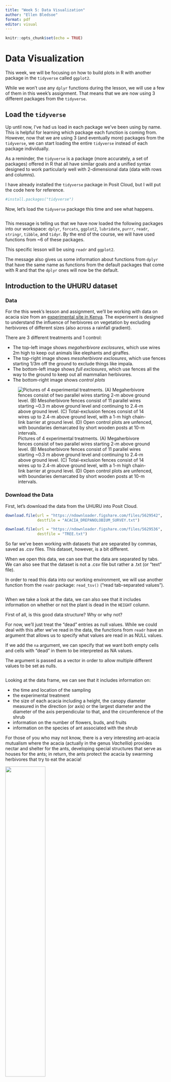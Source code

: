 ```yaml
---
title: "Week 5: Data Visualization"
author: "Ellen Bledsoe"
format: pdf
editor: visual
---
```


```r
knitr::opts_chunk$set(echo = TRUE)
```

# Data Visualization

This week, we will be focusing on how to build plots in R with another package in the `tidyverse` called `ggplot2`.

While we won't use any `dplyr` functions during the lesson, we will use a few of them in this week's assignment. That means that we are now using 3 different packages from the `tidyverse`.

## Load the `tidyverse`

Up until now, I've had us load in each package we've been using by name. This is helpful for learning which package each function is coming from. However, now that we are using 3 (and eventually more) packages from the `tidyverse`, we can start loading the entire `tidyverse` instead of each package individually.

As a reminder, the `tidyverse` is a package (more accurately, a set of packages) offered in R that all have similar goals and a unified syntax designed to work particularly well with 2-dimensional data (data with rows and columns).

I have already installed the `tidyverse` package in Posit Cloud, but I will put the code here for reference.

```r
#install.packages("tidyverse")
```

Now, let's load the `tidyverse` package this time and see what happens.

```r

```

This message is telling us that we have now loaded the following packages into our workspace: `dplyr`, `forcats`, `ggplot2`, `lubridate`, `purrr`, `readr`, `stringr`, `tibble`, and `tidyr`. By the end of the course, we will have used functions from \~6 of these packages.

This specific lesson will be using `readr` and `ggplot2`.

The message also gives us some information about functions from `dplyr` that have the same name as functions from the default packages that come with R and that the `dplyr` ones will now be the default.

## Introduction to the UHURU dataset

### Data

For the this week's lesson and assignment, we'll be working with data on acacia size from an [experimental site in Kenya](https://mpala.org/science/savannah-ecology/ungulate-herbivory-under-rainfall-uncertainty/). The experiment is designed to understand the influence of herbivores on vegetation by excluding herbivores of different sizes (also across a rainfall gradient).

There are 3 different treatments and 1 control:

-   The top-left image shows *megaherbivore exclosures*, which use wires 2m high to keep out animals like elephants and giraffes.
-   The top-right image shows *mesoherbivore exclosures*, which use fences starting 1/3m off the ground to exclude things like impala.
-   The bottom-left image shows *full exclosures*, which use fences all the way to the ground to keep out all mammalian herbivores.
-   The bottom-right image shows *control plots*

![Pictures of 4 experimental treatments. (A) Megaherbivore fences consist of two parallel wires starting 2-m above ground level. (B) Mesoherbivore fences consist of 11 parallel wires starting \~0.3 m above ground level and continuing to 2.4-m above ground level. (C) Total-exclusion fences consist of 14 wires up to 2.4-m above ground level, with a 1-m high chain-link barrier at ground level. (D) Open control plots are unfenced, with boundaries demarcated by short wooden posts at 10-m intervals.](https://esapubs.org/archive/ecol/E095/064/images/Fig2.png)

### Download the Data

First, let's download the data from the UHURU into Posit Cloud.

```r
download.file(url = "https://ndownloader.figshare.com/files/5629542",
              destfile = "ACACIA_DREPANOLOBIUM_SURVEY.txt")

download.file(url = "https://ndownloader.figshare.com/files/5629536",
              destfile = "TREE.txt")
```

So far we've been working with datasets that are separated by commas, saved as .csv files. This dataset, however, is a bit different.

When we open this data, we can see that the data are separated by tabs. We can also see that the dataset is not a .csv file but rather a .txt (or "text" file).

In order to read this data into our working environment, we will use another function from the `readr` package: `read_tsv()` ("read tab-separated values").

```r

```

When we take a look at the data, we can also see that it includes information on whether or not the plant is dead in the `HEIGHT` column.

First of all, is this good data structure? Why or why not?

For now, we'll just treat the "dead" entries as null values. While we could deal with this after we've read in the data, the functions from `readr` have an argument that allows us to specify what values are read in as NULL values.

If we add the `na` argument, we can specify that we want both empty cells and cells with "dead" in them to be interpreted as NA values.

The argument is passed as a vector in order to allow multiple different values to be set as nulls.

```r


```

Looking at the data frame, we can see that it includes information on:

-   the time and location of the sampling
-   the experimental treatment
-   the size of each acacia including a height, the canopy diameter measured in the direction (or axis) or the largest diameter and the diameter of the axis perpendicular to that, and the circumference of the shrub
-   information on the number of flowers, buds, and fruits
-   information on the species of ant associated with the shrub

For those of you who may not know, there is a very interesting ant-acacia mutualism where the acacia (actually in the genus *Vachellia*) provides nectar and shelter for the ants, developing special structures that serve as houses for the ants; in return, the ants protect the acacia by swarming herbivores that try to eat the acacia!

![](images/ant-acacia.jpg){width="50%" fig-align="center"}

# Making plots with `ggplot2`

`ggplot2` is a very popular package for making plots in R. You only need a few lines of code to make publication-worthy plots. The plots can be modified in many ways, and there are quite a few packages that have been developed as extensions of `ggplot2`.

Here are some resources you might find helpful now or in the future:

-   [R Graphics Cookbook](https://r-graphics.org/)
-   [UC Business Analytics ggplot2 intro](https://uc-r.github.io/ggplot_intro)
-   [R for Data Science Data Visualization chapter](https://r4ds.hadley.nz/data-visualize.html)
-   [ggplot2 extensions](https://exts.ggplot2.tidyverse.org/index.html)

The `gg` in `ggplot2` stands for "[Grammar of Graphics](https://info5940.infosci.cornell.edu/notes/dataviz/grammar-of-graphics/)." The "grammar" part is based on an idea that all statistical plots have the same fundamental features: data and mapping (and specific components of mapping).

The design is that you work iteratively, building up layer upon layer until you have your final plot.

The typical structure looks like this:

```r
# ggplot(data = <DATA>, mapping = aes(<MAPPINGS>)) +  
# <GEOM_FUNCTION>()
```

## Building a Plot

To build a `ggplot`, we start with the `ggplot()` function. This is the base plot that you can then start adding things onto.

We can also add arguments for information to be shared across different components of the plot.

The first thing we can do is specify the data that we want to use to build the plot.

```r

```

Not too much going on here...

### Mapping Axes

The next step is to add the `mapping`, which describes which columns of the data are used for different aspects of the plot.

We create a `mapping` by using the `aes()` function, which stands for "aesthetic." This allows us to link specific columns to pieces of the plot.

Let's plot the relationship between the circumference of an acacia and its height. We'll start by telling ggplot what value should be on the x and y axes.

```r

```

This still doesn't create a figure; it's a blank canvas and some additional information on default values for data and mapping columns to pieces of the plot.

### Adding a `geom` Layer (with `+`)

We can add data to the plot using layers. We connect layers with a `+`. It works similarly to the pipe. It is considered best practice to hit `Enter` after the plus so that each layer shows up on its own line.

We then add a `geom`, which is short for geometry. Geoms designate what type of plot to make.

In this case, we want to make a scatter plot. The `geom` for a scatter plot is `geom_point`.

```r

```

Hooray, our first plot!

If we want to make any changes to the layer, we can pass additional arguments to the `geom`.

For example, we can change:

-   the `size` of the points
-   the `color` of the points
-   the transparency of the points, which is called `alpha`

```r

```

### Customizing Labels and Themes

To modify the labels of your plot, we use the `labs` function.

```r

```

Finally, I always recommend adding a `theme` to your plot to make it more visually appealing.

There are a number of options (you can even create your own default!). I typically recommend `theme_bw()`, `theme_light()`, or `theme_classic()`.

```r

```

## Re-scaling Axes

One helpful feature of `ggplot2` is that we can plot our data on rescaled axes. This doesn't change the data points themselves, rather the presentation.

In ecology, there are many occasions when we want to plot on a log 10 scale. Let's convert both axes in our plot to demonstrate.

```r

```

### Let's Practice!

First, work through the Set-Up section of the assignment. Once you're ready to go, start working on Question 1a and 1b.

## Grouping and Faceting

Often times, we have groups of data that we want identified on the plot in some way so we can look for patterns within and across groupings.

There are a few different ways to do this.

### Grouping by Column in a Single Plot

We can show different groups on the same plot by having one aspect of the plot (e.g., color, shape, size) vary by group. To specify this, we add the column name with the groups we are interested into the `aes()` function.

For example, let's say we want to look at the influence of experimental treatment on acacia size.

```r

```

::: callout-tip
## Tip! Inside or Outside the `aes()` Function?

Do you want a feature (e.g., color, fill) to vary by values in a *column in the data frame* (e.g., different groups are plotted in different colors)? Put the argument *inside* of the `aes()` function.\
Example: `aes(color = species)`\

Do you want to set a fixed appearance (e.g., every data point is the same color, regardless of group)? Put the argument *outside* of the `aes()` function.\
Example: `color = "lightgreen"`
:::


### Multiple Plots by Column with Facets

The other way to see data from different groups is with a `facet`. Rather than changing an aspect of the plot, faceting creates multiple smaller plots within the larger plot based on a column.

There are a few different facet functions, but we will stick with `facet_wrap()` for this lesson. The argument for `facet_wrap()` is a tilde (`~`) followed by the name of the column with your groups. This can be read as "creating a facet as a function of the treatment group."

```r

```

Where are all the acacia in the open plots? Perhaps they've been eaten!

#### Let's Practice!

Try your had at creating grouping in your plots by working on Question 1c and 1d.

If you finish those, you should now have all the skills to work on Question 2 (we'll get to 1e soon).

### Statistical Transformations

So far, we've seen that `ggplot2` makes graphs by combining information on

-   data
-   mapping parts of the data to aspects of the plot (`aes()`)
-   a geometric object to represent the data (`geom`)

Up until now, we have only used one `geom`, `geom_point()`. There are *many* other `geoms` that we can use, though! You can find a list [here](https://ggplot2.tidyverse.org/reference/).

Each `geom` includes one or more statistical transformations.

`geom_point` uses something called `identity`: the raw form of the data or no transformation

Other transformations exist to make plots like histograms, bar plots, etc., and can occur as defaults in associated `geoms`. For example, let's say we want to take a look at the number of acacia in each treatment using a bar plot. To do so, we would use [`geom_bar()`](https://ggplot2.tidyverse.org/reference/geom_bar.html).

The default statistical transformation for `geom_bar` is `stat_count()`. It will automatically count up the number of rows for each treatment on the y-axis. Therefore, in the `aes()` function, we only need to specify which column should be on the x-axis.

```r

```

When creating a histogram, [`geom_histogram()`](https://ggplot2.tidyverse.org/reference/geom_histogram.html) works similarly. Let's look at the distribution of circumferences in the dataset.

```r

```

`geom_histogram` uses the `stat_bins()` for data transformation. This splits the circumference circumferences values into bins and then counts rows in each bin.

We can change the defaults by setting either the number of bins to be created (`bins`) or how big ("wide") the bins should be (`binwidth`).

```r

```

These `geoms` can be combined with all of the other `ggplot2` features we've learned already!

### Let's Practice!

Let's practice making some histograms. Work on Question 3a and 3b.

## Position

Each `geom` function also comes with a default position. In many cases the position is `"identity"`, which means the object is plotted in the position determined by the data. While common, this isn't always the case.

Let's remake our histogram and color the bars by the treatment.

```r

```

Compared to the histogram directly above, we can see that the total height of the bars stayed the same. This is because `ggplot` has colored the pieces of each bar that correspond to each treatment.

This happens because the default `position` for `geom_histogram` is `"stacked"`, which stacks the bars on top of one another and, therefore, makes a stacked histogram.

If we want separate overlapping histograms, then we need to change the position to `"identity"`.

```r

```

Close, but not quite there! To see all of the treatments, we need to make the columns partially transparent with the `alpha` argument.

```r

```

Finally, let's remind ourselves how to modify axes labels and change the visual presentation of the plot with a theme.

```r

```

## Layering `geoms`

So far we've only plotted one layer or `geom` at a time, but we can combine multiple layers in a single plot.

The `ggplot()` function sets the default for all layers. The first `geom` is plotted first and then additional `geoms` are layered on top.

For example, we can add a linear regression onto our scatter plot with the `geom_smooth()` function.

```r

```

Both the `geom_point` layer and the `geom_smooth` layer are using the arguments that we set in the `ggplot()` function: `acacia` for data and `x = CIRC, y = HEIGHT` for the aesthetics.

The `geom_smooth` function uses the statistical transformation `stat_smooth()` to produce a smoothed representation of the data. We've set it to include a linear model.

What if we wanted to create the same plot for each treatment? We can add the `TREATMENT` column into the `aes()` function.

```r

```

Because the color aesthetic is the default set in `ggplot()` function, it is inherited by `geom_smooth()`, too.

### Changing Values across Layers

When we want all of the layers to have the same defaults, putting those defaults into the `ggplot` function makes a lot of sense. However, sometimes we want to plot data from different columns or even data frames on the same graph.

To do this we need to better understand how layers and defaults work. So far, we've put all of the information on data and aesthetic mapping into `ggplot()`.

```r

```

This sets the default data frame and aesthetic, which is then used by `geom_point()` and `geom_smooth()`. Alternatively, instead of setting the default, we could just give these values directly to `geom_point()` and `geom_smooth()`.

```r

```

When we plot this, we can see that this information is no longer shared with other `geoms` since it is no longer the default, meaning we've asked for a smooth of nothing, so no smoother is shown.

We can use this to combine different aesthetics into one plot. For example, we can make a single model across all treatments while still coloring the points.

```r

```

Because the `color` aesthetic is only set for the point layer, the smooth layer is made with all x and y values, producing one single linear regression.

This same sort of change can be used to plot different columns on the same plot by changing the values of x or y or even columns from different data frames.

We can also condense this code by putting the data frame and mappings that are used in all `geoms` into the `ggplot` function and then specify the arguments that are for specific `geoms` within their respective `geoms`.

```r

```

### Let's Practice!

Try Question 3c.

## Saving Plots

Often, we want to save our plots to put into other documents. Thankfully, we have a shortcut for saving plots made with `ggplot2` using a function called `ggsave()`.

By default, `ggsave()` will save the most recent plot you've made.

```r

```

The type of the file is determined by the file extension. You can use `.jpg`, `.png`, `.pdf`, etc.

```r

```

There are many optional arguments that you can include, such as height and width.

```r

```

If you save the output of the `ggplot` to an object, you can reference that object in the `ggsave()` function.

```r

```

### Let's Practice!

You should now have all of the skills to complete the assignment.

